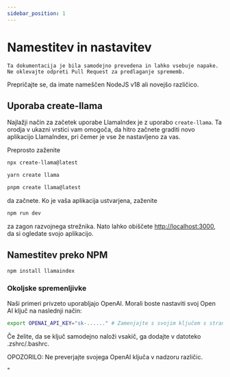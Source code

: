 ```yaml
---
sidebar_position: 1
---
```


# Namestitev in nastavitev

`Ta dokumentacija je bila samodejno prevedena in lahko vsebuje napake. Ne oklevajte odpreti Pull Request za predlaganje sprememb.`

Prepričajte se, da imate nameščen NodeJS v18 ali novejšo različico.

## Uporaba create-llama

Najlažji način za začetek uporabe LlamaIndex je z uporabo `create-llama`. Ta orodja v ukazni vrstici vam omogoča, da hitro začnete graditi novo aplikacijo LlamaIndex, pri čemer je vse že nastavljeno za vas.

Preprosto zaženite

<Tabs>
<TabItem value="1" label="npm" default>

```bash
npx create-llama@latest
```

</TabItem>
<TabItem value="2" label="Yarn">

```bash
yarn create llama
```

</TabItem>
<TabItem value="3" label="pnpm">

```bash
pnpm create llama@latest
```

</TabItem>
</Tabs>

da začnete. Ko je vaša aplikacija ustvarjena, zaženite

```bash npm2yarn
npm run dev
```

za zagon razvojnega strežnika. Nato lahko obiščete [http://localhost:3000](http://localhost:3000), da si ogledate svojo aplikacijo.

## Namestitev preko NPM

```bash npm2yarn
npm install llamaindex
```

### Okoljske spremenljivke

Naši primeri privzeto uporabljajo OpenAI. Morali boste nastaviti svoj Open AI ključ na naslednji način:

```bash
export OPENAI_API_KEY="sk-......" # Zamenjajte s svojim ključem s strani https://platform.openai.com/account/api-keys
```

Če želite, da se ključ samodejno naloži vsakič, ga dodajte v datoteko .zshrc/.bashrc.

OPOZORILO: Ne preverjajte svojega OpenAI ključa v nadzoru različic.

"
